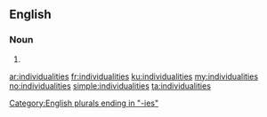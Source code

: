 ==English==

===Noun===
{{head|en|plural}}

# {{plural of|individuality|lang=en}}

[[Category:English plurals ending in "-ies"]]

[[ar:individualities]]
[[fr:individualities]]
[[ku:individualities]]
[[my:individualities]]
[[no:individualities]]
[[simple:individualities]]
[[ta:individualities]]